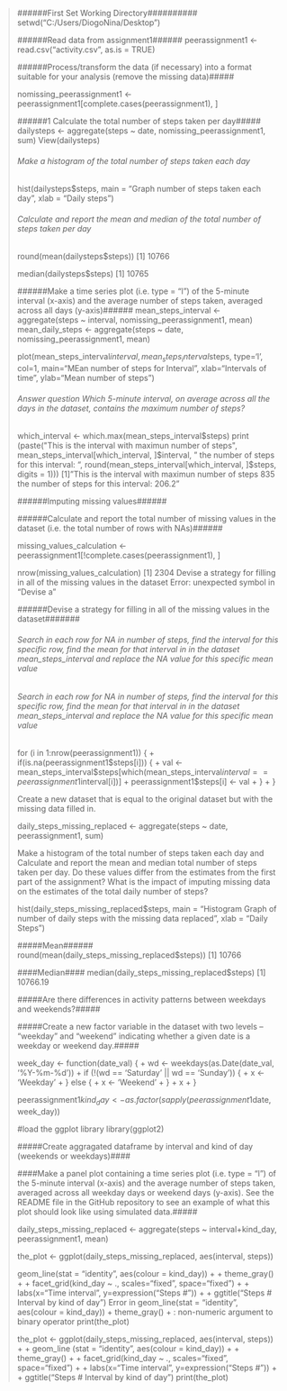 > ######First Set Working Directory##########
> setwd("C:/Users/DiogoNina/Desktop")
> 
> 
> ######Read data from assignment1######
> peerassignment1 <- read.csv("activity.csv", as.is = TRUE)
> 
> ######Process/transform the data (if necessary) into a format suitable for your analysis (remove the missing data)#####
> 
> nomissing_peerassignment1 <- peerassignment1[complete.cases(peerassignment1), ]
> 
> ######1 Calculate the total number of steps taken per day#####
> dailysteps <- aggregate(steps ~ date, nomissing_peerassignment1, sum)
> View(dailysteps)
> 
> 
> ###### Make a histogram of the total number of steps taken each day########
> hist(dailysteps$steps, main = "Graph number of steps taken each day", xlab = "Daily steps")
> 
> 
> ###### Calculate and report the mean and median of the total number of steps taken per day#######
> 
> 
> round(mean(dailysteps$steps))
[1] 10766
> 
> median(dailysteps$steps)
[1] 10765
> 
> ######Make a time series plot (i.e. type = “l”) of the 5-minute interval (x-axis) and the average number of steps taken, averaged across all days (y-axis)######
> mean_steps_interval <- aggregate(steps ~ interval, nomissing_peerassignment1, mean)
> mean_daily_steps <- aggregate(steps ~ date, nomissing_peerassignment1, mean)
> 
> 
> plot(mean_steps_interval$interval, mean_steps_interval$steps, type='l', col=1, main="MEan number of steps for Interval", xlab="Intervals of time", ylab="Mean number of steps")
> 
> ###### Answer question Which 5-minute interval, on average across all the days in the dataset, contains the maximum number of steps?######
> which_interval <- which.max(mean_steps_interval$steps)
> print (paste("This is the interval with maximun number of steps", mean_steps_interval[which_interval, ]$interval, " the number of steps for this interval: ", round(mean_steps_interval[which_interval, ]$steps, digits = 1)))
[1] "This is the interval with maximun number of steps 835  the number of steps for this interval:  206.2"
> 
> 
> ######Imputing missing values######
> 
> ######Calculate and report the total number of missing values in the dataset (i.e. the total number of rows with NAs)######
> 
> 
> missing_values_calculation <- peerassignment1[!complete.cases(peerassignment1), ]
> 
> nrow(missing_values_calculation)
[1] 2304
> Devise a strategy for filling in all of the missing values in the dataset
Error: unexpected symbol in "Devise a"
> 
> 
> ######Devise a strategy for filling in all of the missing values in the dataset#######
> 
> ###### Search in each row for NA in number of steps, find the interval for this specific row, find the mean for that interval in in the dataset mean_steps_interval and replace the NA value for this specific mean value#######
> 
> ###### Search in each row for NA in number of steps, find the interval for this specific row, find the mean for that interval in in the dataset mean_steps_interval and replace the NA value for this specific mean value#######
> 
> for (i in 1:nrow(peerassignment1)) {
+     if(is.na(peerassignment1$steps[i])) {
+         val <- mean_steps_interval$steps[which(mean_steps_interval$interval == peerassignment1$interval[i])]
+         peerassignment1$steps[i] <- val 
+     }
+ }
> 
> 
> ####### Create a new dataset that is equal to the original dataset but with the missing data filled in.#######
> daily_steps_missing_replaced <- aggregate(steps ~ date, peerassignment1, sum)
> 
> 
> 
> 
> ####### Make a histogram of the total number of steps taken each day and Calculate and report the mean and median total number of steps taken per day. Do these values differ from the estimates from the first part of the assignment? What is the impact of imputing missing data on the estimates of the total daily number of steps?#####
> 
> 
> 
> 
> hist(daily_steps_missing_replaced$steps, main = "Histogram Graph of number of daily steps with the missing data replaced", xlab = "Daily Steps")
> 
> #####Mean######
> round(mean(daily_steps_missing_replaced$steps))
[1] 10766
> 
> 
> ####Median####
> median(daily_steps_missing_replaced$steps)
[1] 10766.19
> 
> 
> #####Are there differences in activity patterns between weekdays and weekends?#####
> 
> #####Create a new factor variable in the dataset with two levels – “weekday” and “weekend” indicating whether a given date is a weekday or weekend day.#####
> 
> 
> 
> 
> week_day <- function(date_val) {
+     wd <- weekdays(as.Date(date_val, '%Y-%m-%d'))
+     if  (!(wd == 'Saturday' || wd == 'Sunday')) {
+         x <- 'Weekday'
+     } else {
+         x <- 'Weekend'
+     }
+     x
+ }
> 
> 
> peerassignment1$kind_day <- as.factor(sapply(peerassignment1$date, week_day))
> 
> #load the ggplot library
> library(ggplot2)
> 
> #####Create aggragated dataframe by interval and kind of day (weekends or weekdays)####
> 
> 
> ####Make a panel plot containing a time series plot (i.e. type = "l") of the 5-minute interval (x-axis) and the average number of steps taken, averaged across all weekday days or weekend days (y-axis). See the README file in the GitHub repository to see an example of what this plot should look like using simulated data.#####
> 
> daily_steps_missing_replaced <- aggregate(steps ~ interval+kind_day, peerassignment1, mean)
> 
> the_plot <- ggplot(daily_steps_missing_replaced, aes(interval, steps)) 
> 
> geom_line(stat = "identity", aes(colour = kind_day)) +
+     theme_gray() +
+     facet_grid(kind_day ~ ., scales="fixed", space="fixed") +
+     labs(x="Time interval", y=expression("Steps #")) +
+     ggtitle("Steps # Interval by kind of day")
Error in geom_line(stat = "identity", aes(colour = kind_day)) + theme_gray() +  : 
  non-numeric argument to binary operator
> print(the_plot)
> 
> the_plot <- ggplot(daily_steps_missing_replaced, aes(interval, steps)) +
+ geom_line (stat = "identity", aes(colour = kind_day)) +
+     theme_gray() +
+     facet_grid(kind_day ~ ., scales="fixed", space="fixed") +
+     labs(x="Time interval", y=expression("Steps #")) +
+     ggtitle("Steps # Interval by kind of day")
> print(the_plot)
> 
> 
